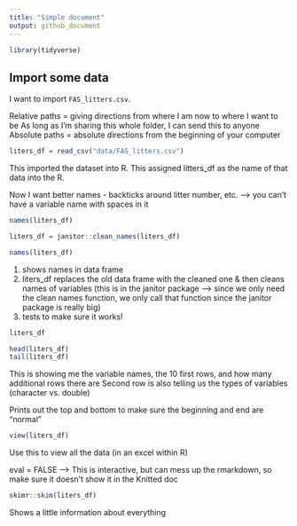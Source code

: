 ```yaml
---
title: "Simple document"
output: github_document
---
```


```r
library(tidyverse)
```

## Import some data

I want to import `FAS_litters.csv`. 

Relative paths = giving directions from where I am now to where I want to be 
  As long as I'm sharing this whole folder, I can send this to anyone 
Absolute paths = absolute directions from the beginning of your computer 

```r
liters_df = read_csv("data/FAS_litters.csv")
```
This imported the dataset into R. 
This assigned litters_df as the name of that data into the R. 

Now I want better names 
- backticks around litter number, etc. --> you can't have a variable name with spaces in it 

```r
names(liters_df)

liters_df = janitor::clean_names(liters_df)

names(liters_df)
```

1) shows names in data frame
2) liters_df replaces the old data frame with the cleaned one & then cleans names of variables (this is in the janitor package --> since we only need the clean names function, we only call that function since the janitor package is really big)
3) tests to make sure it works! 

```r
liters_df

head(liters_df)
tail(liters_df)
```

This is showing me the variable names, the 10 first rows, and how many additional rows there are 
Second row is also telling us the types of variables (character vs. double)

Prints out the top and bottom to make sure the beginning and end are "normal" 

```r
view(liters_df)
```

Use this to view all the data (in an excel within R)

eval = FALSE --> This is interactive, but can mess up the rmarkdown, so make sure it doesn't show it in the Knitted doc 

```r
skimr::skim(liters_df)
```
Shows a little information about everything

